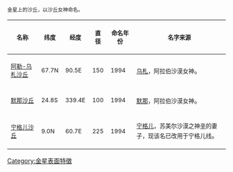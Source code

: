 <small>金星上的沙丘，以沙丘女神命名。</small>

{| class="wikitable"
|-
! <small>名称</small>!!<small>纬度</small>!!<small>经度</small>!!<small>直径</small>!!<small>命名年份</small>!!<small>名字来源</small>
|-
| <small>[[阿勒-乌札沙丘|阿勒-乌札沙丘]] || <small>67.7N</small> || <small>90.5E</small> || <small>150</small> || <small>1994</small> ||<small>[[乌札|乌札]]，阿拉伯沙漠女神</small>。</small>
|-
| <small>[[默那沙丘|默那沙丘]] || <small>24.8S</small> || <small>339.4E</small> || <small>100</small> || <small>1994</small> ||<small>[[默那|默那]]，阿拉伯沙漠女神</small>。</small>
|-
| <small>[[宁格儿沙丘|宁格儿沙丘]] || <small>9.0N</small> ||  <small>60.7E</small>  || <small>225</small> || <small>1994</small> ||<small>[[宁格儿|宁格儿]]，苏美尔沙漠之神[[Sin_(mythology)|辛]]的妻子，现该名已改用于宁格儿线</small>。</small>
|}

[[Category:金星表面特徵|Category:金星表面特徵]]